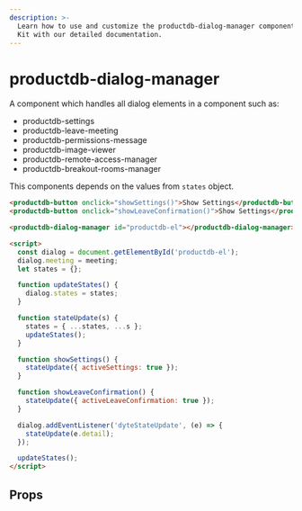 ```yaml
---
description: >-
  Learn how to use and customize the productdb-dialog-manager component in ProductDB's UI
  Kit with our detailed documentation.
---
```


# productdb-dialog-manager

A component which handles all dialog elements in a component such as:

- productdb-settings
- productdb-leave-meeting
- productdb-permissions-message
- productdb-image-viewer
- productdb-remote-access-manager
- productdb-breakout-rooms-manager

This components depends on the values from `states` object.

```html
<productdb-button onclick="showSettings()">Show Settings</productdb-button>
<productdb-button onclick="showLeaveConfirmation()">Show Settings</productdb-button>

<productdb-dialog-manager id="productdb-el"></productdb-dialog-manager>

<script>
  const dialog = document.getElementById('productdb-el');
  dialog.meeting = meeting;
  let states = {};

  function updateStates() {
    dialog.states = states;
  }

  function stateUpdate(s) {
    states = { ...states, ...s };
    updateStates();
  }

  function showSettings() {
    stateUpdate({ activeSettings: true });
  }

  function showLeaveConfirmation() {
    stateUpdate({ activeLeaveConfirmation: true });
  }

  dialog.addEventListener('dyteStateUpdate', (e) => {
    stateUpdate(e.detail);
  });

  updateStates();
</script>
```

## Props

<PropsTable of="productdb-dialog-manager" />

<head>
  <title>UI Kit productdb-dialog-manager</title>
</head>
